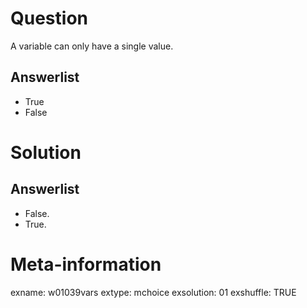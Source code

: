 Question
========
A variable can only have a single value.

Answerlist
----------
* True
* False


Solution
========

Answerlist
----------
* False.
* True.


Meta-information
================
exname: w01039vars
extype: mchoice
exsolution: 01
exshuffle: TRUE